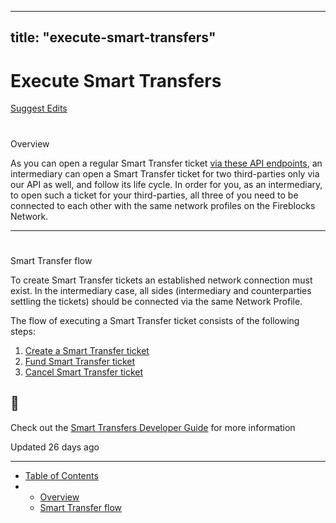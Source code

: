 ---
  title: "execute-smart-transfers"
  ---
  
  # Execute Smart Transfers

[Suggest Edits](/edit/execute-smart-transfers)

# 

Overview

[](#overview)

As you can open a regular Smart Transfer ticket [via these API endpoints](/reference/createticket), an intermediary can open a Smart Transfer ticket for two third-parties only via our API as well, and follow its life cycle. In order for you, as an intermediary, to open such a ticket for your third-parties, all three of you need to be connected to each other with the same network profiles on the Fireblocks Network.

  

* * *

# 

Smart Transfer flow

[](#smart-transfer-flow)

To create Smart Transfer tickets an established network connection must exist. In the intermediary case, all sides (intermediary and counterparties settling the tickets) should be connected via the same Network Profile.

The flow of executing a Smart Transfer ticket consists of the following steps:

1.  [Create a Smart Transfer ticket](/reference/createticket)
2.  [Fund Smart Transfer ticket](/reference/fulfillticket)
3.  [Cancel Smart Transfer ticket](/reference/cancelticket)

  
<Info>

## 📘

Check out the [Smart Transfers Developer Guide](/reference/execute-smart-transfers-1) for more information



</Info>

Updated 26 days ago

* * *

*   [Table of Contents](#)
*   *   [Overview](#overview)
    *   [Smart Transfer flow](#smart-transfer-flow)